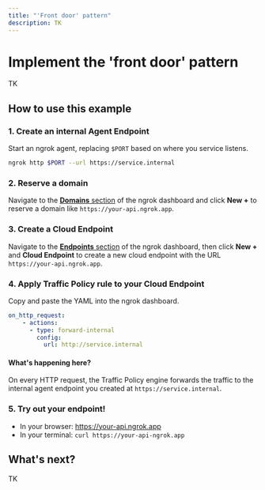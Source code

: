 ```yaml
---
title: "'Front door' pattern"
description: TK
---
```


# Implement the 'front door' pattern

TK

## How to use this example

### 1. Create an internal Agent Endpoint

Start an ngrok agent, replacing `$PORT` based on where you service listens.

```bash
ngrok http $PORT --url https://service.internal
```

### 2. Reserve a domain

Navigate to the [**Domains** section](https://dashboard.ngrok.com/domains) of
the ngrok dashboard and click **New +** to reserve a domain like
`https://your-api.ngrok.app`.

### 3. Create a Cloud Endpoint

Navigate to the [**Endpoints**
section](https://dashboard.ngrok.com/endpoints?sortBy=updatedAt&orderBy=desc) of
the ngrok dashboard, then click **New +** and **Cloud Endpoint** to create a new
cloud endpoint with the URL `https://your-api.ngrok.app`.

### 4. Apply Traffic Policy rule to your Cloud Endpoint

Copy and paste the YAML into the ngrok dashboard.

```yaml
on_http_request:
	- actions:
      - type: forward-internal
        config:
          url: http://service.internal
```

#### What's happening here?

On every HTTP request, the Traffic Policy engine forwards the traffic to the
internal agent endpoint you created at `https://service.internal`.

### 5. Try out your endpoint!

- In your browser: https://your-api.ngrok.app
- In your terminal: `curl https://your-api-ngrok.app`

## What's next?

TK


